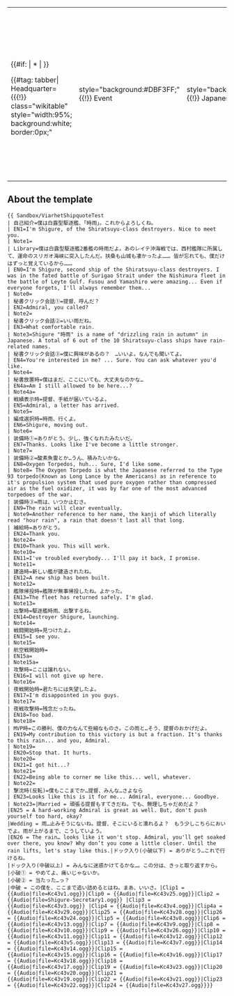 {| style="padding:10px; margin:20px; border:1px solid gray; border-radius:10px;background:#BDE9FF;width:648px;" align="left"
| valign="center" | <div class="mw-collapsible mw-collapsed" style="width:100%" data-expandtext="Show All quotes" data-collapsetext="Hide"> {{{Clip1|}}} {{{自己紹介|}}}<br />
{{{EN1|}}}
{{#if: {{{Note1|}}} | * {{{Note1|}}} | }}
<div class="mw-collapsible-content">
{{#tag: tabber|
Headquarter=
{{{!}} class="wikitable" style="width:95%; background:white; border:0px;"
! style="background:#DBF3FF;" {{!}} Event
! style="background:#DBF3FF;" {{!}} Japanese
! style="background:#DBF3FF;" {{!}} English
! style="background:#DBF3FF;" {{!}} Note
{{!}}- {{#if: {{{Library|}}} {{!}} {{!}} style="display: none;" }}
{{!}} Library Intro<br />{{{Clip0|}}}
{{!}} {{{Library|}}}
{{!}} {{{EN0|}}}
{{!}} {{{Note0|}}}
{{!}}-
{{!}} Secretary(1)<br />{{{Clip2|}}}
{{!}} {{{秘書クリック会話①|}}}
{{!}} {{{EN2|}}}
{{!}} {{{Note2|}}}
{{!}}-
{{!}} Secretary(2)<br />{{{Clip3|}}}
{{!}} {{{秘書クリック会話②|}}}
{{!}} {{{EN3|}}}
{{!}} {{{Note3|}}}
{{!}}-
{{!}} Secretary(3)<br />{{{Clip4|}}}
{{!}} {{{秘書クリック会話③|}}}
{{!}} {{{EN4|}}}
{{!}} {{{Note4|}}}
{{!}}- {{#if: {{{秘書放置時|}}} {{!}} {{!}} style="display: none;" }}
{{!}} Secretary(idle)<br />{{{Clip4a|}}}
{{!}} {{{秘書放置時|}}}
{{!}} {{{EN4a|}}}
{{!}} {{{Note4a|}}}
{{!}}-
{{!}} Show player's score<br />{{{Clip5|}}}
{{!}} {{{戦績表示時|}}}
{{!}} {{{EN5|}}}
{{!}} {{{Note5|}}}
{{!}}-
{{!}} Joining a fleet<br />{{{Clip6|}}}
{{!}} {{{編成選択時|}}}
{{!}} {{{EN6|}}}
{{!}} {{{Note6|}}}
{{!}}}
}}
|}



<noinclude>

==About the template==
<pre>
{{ Sandbox/ViarhetShipquoteTest
| 自己紹介=僕は白露型駆逐艦、「時雨」。これからよろしくね。
| EN1=I'm Shigure, of the Shiratsuyu-class destroyers. Nice to meet you.
| Note1=
| Library=僕は白露型駆逐艦2番艦の時雨だよ。あのレイテ沖海戦では、西村艦隊に所属して、運命のスリガオ海峡に突入したんだ。扶桑も山城も凄かったよ……。皆が忘れても、僕だけはずっと覚えているから……。
| EN0=I'm Shigure, second ship of the Shiratsuyu-class destroyers. I was in the fated battle of Surigao Strait under the Nishimura fleet in the battle of Leyte Gulf. Fusou and Yamashiro were amazing... Even if everyone forgets, I'll always remember them...
| Note0=
| 秘書クリック会話①=提督、呼んだ？
| EN2=Admiral, you called?
| Note2=
| 秘書クリック会話②=いい雨だね。
| EN3=What comfortable rain.
| Note3=Shigure "時雨" is a name of "drizzling rain in autumn" in Japanese. A total of 6 out of the 10 Shiratsuyu-class ships have rain-related names.
| 秘書クリック会話③=僕に興味があるの？　…いいよ。なんでも聞いてよ。
| EN4=You're interested in me? ... Sure. You can ask whatever you'd like.
| Note4=
| 秘書放置時=僕はまだ、ここにいても、大丈夫なのかな…
| EN4a=Am I still allowed to be here...?
| Note4a=
| 戦績表示時=提督、手紙が届いているよ。
| EN5=Admiral, a letter has arrived.
| Note5=
| 編成選択時=時雨、行くよ。
| EN6=Shigure, moving out.
| Note6=
| 装備時①=ありがとう。少し、強くなれたみたいだ。
| EN7=Thanks. Looks like I've become a little stronger.
| Note7=
| 装備時②=酸素魚雷とか…うん、積みたいかな。
| EN8=Oxygen Torpedos, huh... Sure, I'd like some.
| Note8= The Oxygen Torpedo is what the Japanese referred to the Type 93 torpedo(Known as Long Lance by the Americans) as in reference to it's propulsion system that used pure oxygen rather than compressed air as the fuel oxidizer, it was by far one of the most advanced torpedoes of the war.
| 装備時③=雨は、いつか止むさ。
| EN9=The rain will clear eventually.
| Note9=Another reference to her name, the kanji of which literally read "hour rain", a rain that doesn't last all that long.
| 補給時=ありがとう。
| EN24=Thank you.
| Note24=
| EN10=Thank you. This will work.
| Note10=
| EN11=I've troubled everybody... I'll pay it back, I promise.
| Note11=
| 建造時=新しい艦が建造されたね。
| EN12=A new ship has been built.
| Note12=
| 艦隊帰投時=艦隊が無事帰投したね。よかった。
| EN13=The fleet has returned safely. I'm glad.
| Note13=
| 出撃時=駆逐艦時雨、出撃するね。
| EN14=Destroyer Shigure, launching.
| Note14=
| 戦闘開始時=見つけたよ。
| EN15=I see you.
| Note15=
| 航空戦開始時=
| EN15a=
| Note15a=
| 攻撃時=ここは譲れない。
| EN16=I will not give up here.
| Note16=
| 夜戦開始時=君たちには失望したよ。
| EN17=I'm disappointed in you guys.
| Note17=
| 夜戦攻撃時=残念だったね。
| EN18=Too bad.
| Note18=
| MVP時=この勝利、僕の力なんて些細なものさ。この雨と…そう、提督のおかげだよ。
| EN19=My contribution to this victory is but a fraction. It's thanks to this rain... and you, Admiral.
| Note19=
| EN20=Stop that. It hurts.
| Note20=
| EN21=I got hit...?
| Note21=
| EN22=Being able to corner me like this... well, whatever.
| Note22=
| 撃沈時(反転)=僕もここまでか…提督、みんな…さよなら
| EN23=Looks like this is it for me... Admiral, everyone... Goodbye.
| Note23=|Married = 頑張る提督もすてきだね。でも、無理しちゃだめだよ？
|EN25 = A hard-working Admiral is great as well. But, don't push yourself too hard, okay?
|Wedding = 雨…止みそうにないね。提督、そこにいると濡れるよ？　もう少しこちらにおいでよ。雨が上がるまで、こうしていよう。
|EN26 = The rain… looks like it won't stop. Admiral, you'll get soaked over there, you know? Why don’t you come a little closer. Until the rain lifts, let's stay like this.|ドック入り(小破以下) = ありがとう…これで行けるね。
|ドック入り(中破以上) = みんなに迷惑かけてるかな…。この分は、きっと取り返すから。
|小破① = やめてよ、痛いじゃないか。
|小破② = 当たった…っ？
|中破 = この僕を、ここまで追い詰めるとはね。まあ、いいさ。|Clip1 = {{Audio|file=Kc43v1.ogg}}|Clip0 = {{Audio|file=Kc43v25.ogg}}|Clip2 ={{Audio|file=Shigure-Secretary1.ogg}} |Clip3 ={{Audio|file=Kc43v3.ogg}} |Clip4 = {{Audio|file=Kc43v4.ogg}}|Clip4a = {{Audio|file=Kc43v29.ogg}}|Clip25 = {{Audio|file=Kc43v28.ogg}}|Clip26 = {{Audio|file=Kc43v24.ogg}}|Clip5 = {{Audio|file=Kc43v8.ogg}}|Clip6 = {{Audio|file=Kc43v13.ogg}}|Clip7 = {{Audio|file=Kc43v9.ogg}}|Clip8 = {{Audio|file=Kc43v10.ogg}}|Clip9 = {{Audio|file=Kc43v26.ogg}}|Clip10 = {{Audio|file=Kc43v11.ogg}}|Clip11 = {{Audio|file=Kc43v12.ogg}}|Clip12 = {{Audio|file=Kc43v5.ogg}}|Clip13 = {{Audio|file=Kc43v7.ogg}}|Clip14 = {{Audio|file=Kc43v14.ogg}}|Clip15 = {{Audio|file=Kc43v15.ogg}}|Clip16 = {{Audio|file=Kc43v16.ogg}}|Clip17 = {{Audio|file=Kc43v18.ogg}}|Clip18 = {{Audio|file=Kc43v17.ogg}}|Clip19 = {{Audio|file=Kc43v23.ogg}}|Clip20 = {{Audio|file=Kc43v20.ogg}}|Clip21 = {{Audio|file=Kc43v19.ogg}}|Clip22 = {{Audio|file=Kc43v21.ogg}}|Clip23 = {{Audio|file=Kc43v22.ogg}}|Clip24 = {{Audio|file=Kc43v27.ogg}}}}
</pre>
{{Sandbox/ViarhetShipquoteTest
| 自己紹介=僕は白露型駆逐艦、「時雨」。これからよろしくね。
| EN1=I'm Shigure, of the Shiratsuyu-class destroyers. Nice to meet you.
| Note1=
| Library=僕は白露型駆逐艦2番艦の時雨だよ。あのレイテ沖海戦では、西村艦隊に所属して、運命のスリガオ海峡に突入したんだ。扶桑も山城も凄かったよ……。皆が忘れても、僕だけはずっと覚えているから……。
| EN0=I'm Shigure, second ship of the Shiratsuyu-class destroyers. I was in the fated battle of Surigao Strait under the Nishimura fleet in the battle of Leyte Gulf. Fusou and Yamashiro were amazing... Even if everyone forgets, I'll always remember them...
| Note0=
| 秘書クリック会話①=提督、呼んだ？
| EN2=Admiral, you called?
| Note2=
| 秘書クリック会話②=いい雨だね。
| EN3=What comfortable rain.
| Note3=Shigure "時雨" is a name of "drizzling rain in autumn" in Japanese. A total of 6 out of the 10 Shiratsuyu-class ships have rain-related names.
| 秘書クリック会話③=僕に興味があるの？　…いいよ。なんでも聞いてよ。
| EN4=You're interested in me? ... Sure. You can ask whatever you'd like.
| Note4=
| 秘書放置時=僕はまだ、ここにいても、大丈夫なのかな…
| EN4a=Am I still allowed to be here...?
| Note4a=
| 戦績表示時=提督、手紙が届いているよ。
| EN5=Admiral, a letter has arrived.
| Note5=
| 編成選択時=時雨、行くよ。
| EN6=Shigure, moving out.
| Note6=
| 装備時①=ありがとう。少し、強くなれたみたいだ。
| EN7=Thanks. Looks like I've become a little stronger.
| Note7=
| 装備時②=酸素魚雷とか…うん、積みたいかな。
| EN8=Oxygen Torpedos, huh... Sure, I'd like some.
| Note8= The Oxygen Torpedo is what the Japanese referred to the Type 93 torpedo(Known as Long Lance by the Americans) as in reference to it's propulsion system that used pure oxygen rather than compressed air as the fuel oxidizer, it was by far one of the most advanced torpedoes of the war.
| 装備時③=雨は、いつか止むさ。
| EN9=The rain will clear eventually.
| Note9=Another reference to her name, the kanji of which literally read "hour rain", a rain that doesn't last all that long.
| 補給時=ありがとう。
| EN24=Thank you.
| Note24=
| EN10=Thank you. This will work.
| Note10=
| EN11=I've troubled everybody... I'll pay it back, I promise.
| Note11=
| 建造時=新しい艦が建造されたね。
| EN12=A new ship has been built.
| Note12=
| 艦隊帰投時=艦隊が無事帰投したね。よかった。
| EN13=The fleet has returned safely. I'm glad.
| Note13=
| 出撃時=駆逐艦時雨、出撃するね。
| EN14=Destroyer Shigure, launching.
| Note14=
| 戦闘開始時=見つけたよ。
| EN15=I see you.
| Note15=
| 航空戦開始時=
| EN15a=
| Note15a=
| 攻撃時=ここは譲れない。
| EN16=I will not give up here.
| Note16=
| 夜戦開始時=君たちには失望したよ。
| EN17=I'm disappointed in you guys.
| Note17=
| 夜戦攻撃時=残念だったね。
| EN18=Too bad.
| Note18=
| MVP時=この勝利、僕の力なんて些細なものさ。この雨と…そう、提督のおかげだよ。
| EN19=My contribution to this victory is but a fraction. It's thanks to this rain... and you, Admiral.
| Note19=
| EN20=Stop that. It hurts.
| Note20=
| EN21=I got hit...?
| Note21=
| EN22=Being able to corner me like this... well, whatever.
| Note22=
| 撃沈時(反転)=僕もここまでか…提督、みんな…さよなら
| EN23=Looks like this is it for me... Admiral, everyone... Goodbye.
| Note23=|Married = 頑張る提督もすてきだね。でも、無理しちゃだめだよ？
|EN25 = A hard-working Admiral is great as well. But, don't push yourself too hard, okay?
|Wedding = 雨…止みそうにないね。提督、そこにいると濡れるよ？　もう少しこちらにおいでよ。雨が上がるまで、こうしていよう。
|EN26 = The rain… looks like it won't stop. Admiral, you'll get soaked over there, you know? Why don’t you come a little closer. Until the rain lifts, let's stay like this.|ドック入り(小破以下) = ありがとう…これで行けるね。
|ドック入り(中破以上) = みんなに迷惑かけてるかな…。この分は、きっと取り返すから。
|小破① = やめてよ、痛いじゃないか。
|小破② = 当たった…っ？
|中破 = この僕を、ここまで追い詰めるとはね。まあ、いいさ。|Clip1 = {{Audio|file=Kc43v1.ogg}}|Clip0 = {{Audio|file=Kc43v25.ogg}}|Clip2 ={{Audio|file=Shigure-Secretary1.ogg}} |Clip3 ={{Audio|file=Kc43v3.ogg}} |Clip4 = {{Audio|file=Kc43v4.ogg}}|Clip4a = {{Audio|file=Kc43v29.ogg}}|Clip25 = {{Audio|file=Kc43v28.ogg}}|Clip26 = {{Audio|file=Kc43v24.ogg}}|Clip5 = {{Audio|file=Kc43v8.ogg}}|Clip6 = {{Audio|file=Kc43v13.ogg}}|Clip7 = {{Audio|file=Kc43v9.ogg}}|Clip8 = {{Audio|file=Kc43v10.ogg}}|Clip9 = {{Audio|file=Kc43v26.ogg}}|Clip10 = {{Audio|file=Kc43v11.ogg}}|Clip11 = {{Audio|file=Kc43v12.ogg}}|Clip12 = {{Audio|file=Kc43v5.ogg}}|Clip13 = {{Audio|file=Kc43v7.ogg}}|Clip14 = {{Audio|file=Kc43v14.ogg}}|Clip15 = {{Audio|file=Kc43v15.ogg}}|Clip16 = {{Audio|file=Kc43v16.ogg}}|Clip17 = {{Audio|file=Kc43v18.ogg}}|Clip18 = {{Audio|file=Kc43v17.ogg}}|Clip19 = {{Audio|file=Kc43v23.ogg}}|Clip20 = {{Audio|file=Kc43v20.ogg}}|Clip21 = {{Audio|file=Kc43v19.ogg}}|Clip22 = {{Audio|file=Kc43v21.ogg}}|Clip23 = {{Audio|file=Kc43v22.ogg}}|Clip24 = {{Audio|file=Kc43v27.ogg}}}}
</noinclude>